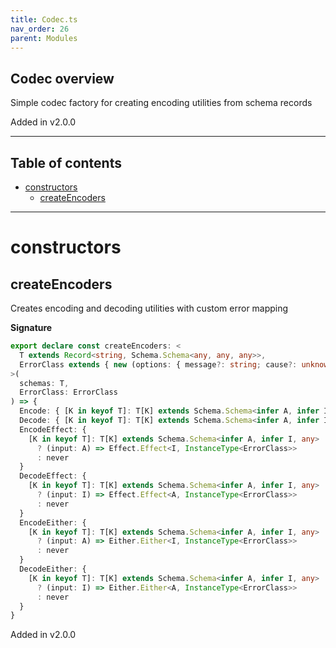 ```yaml
---
title: Codec.ts
nav_order: 26
parent: Modules
---
```


## Codec overview

Simple codec factory for creating encoding utilities from schema records

Added in v2.0.0

---

<h2 className="text-delta">Table of contents</h2>

- [constructors](#constructors)
  - [createEncoders](#createencoders)

---

# constructors

## createEncoders

Creates encoding and decoding utilities with custom error mapping

**Signature**

```ts
export declare const createEncoders: <
  T extends Record<string, Schema.Schema<any, any, any>>,
  ErrorClass extends { new (options: { message?: string; cause?: unknown }): unknown }
>(
  schemas: T,
  ErrorClass: ErrorClass
) => {
  Encode: { [K in keyof T]: T[K] extends Schema.Schema<infer A, infer I, any> ? (input: A) => I : never }
  Decode: { [K in keyof T]: T[K] extends Schema.Schema<infer A, infer I, any> ? (input: I) => A : never }
  EncodeEffect: {
    [K in keyof T]: T[K] extends Schema.Schema<infer A, infer I, any>
      ? (input: A) => Effect.Effect<I, InstanceType<ErrorClass>>
      : never
  }
  DecodeEffect: {
    [K in keyof T]: T[K] extends Schema.Schema<infer A, infer I, any>
      ? (input: I) => Effect.Effect<A, InstanceType<ErrorClass>>
      : never
  }
  EncodeEither: {
    [K in keyof T]: T[K] extends Schema.Schema<infer A, infer I, any>
      ? (input: A) => Either.Either<I, InstanceType<ErrorClass>>
      : never
  }
  DecodeEither: {
    [K in keyof T]: T[K] extends Schema.Schema<infer A, infer I, any>
      ? (input: I) => Either.Either<A, InstanceType<ErrorClass>>
      : never
  }
}
```

Added in v2.0.0
